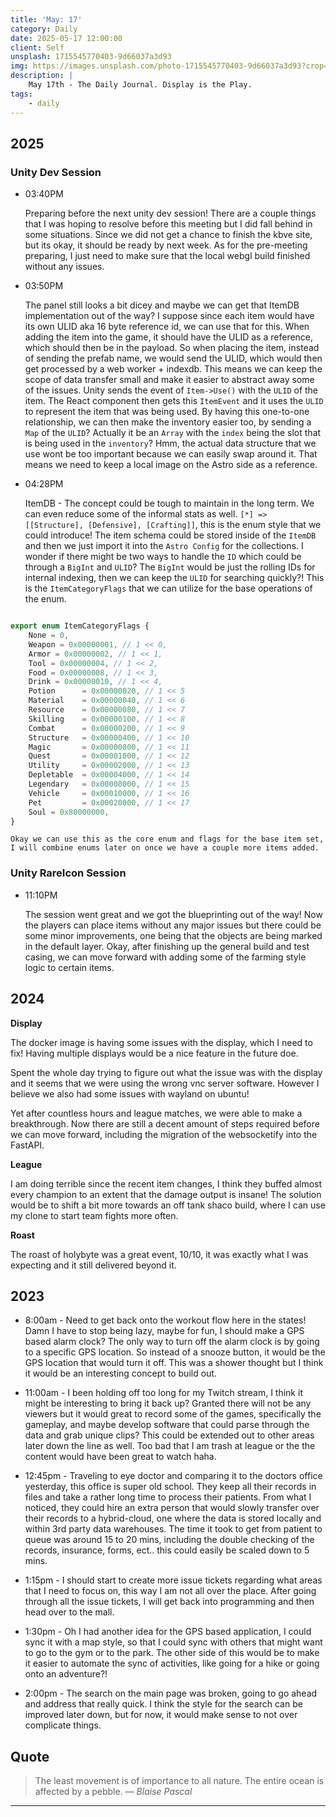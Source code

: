 ```yaml
---
title: 'May: 17'
category: Daily
date: 2025-05-17 12:00:00
client: Self
unsplash: 1715545770403-9d66037a3d93
img: https://images.unsplash.com/photo-1715545770403-9d66037a3d93?crop=entropy&cs=srgb&fm=jpg&ixid=MnwzNjM5Nzd8MHwxfHJhbmRvbXx8fHx8fHx8fDE2ODE3NDg2ODY&ixlib=rb-4.0.3&q=85
description: |
    May 17th - The Daily Journal. Display is the Play.
tags:
    - daily
---
```


## 2025

### Unity Dev Session

- 03:40PM

    Preparing before the next unity dev session!
    There are a couple things that I was hoping to resolve before this meeting but I did fall behind in some situations.
    Since we did not get a chance to finish the kbve site, but its okay, it should be ready by next week.
    As for the pre-meeting preparing, I just need to make sure that the local webgl build finished without any issues.

- 03:50PM

    The panel still looks a bit dicey and maybe we can get that ItemDB implementation out of the way?
    I suppose since each item would have its own ULID aka 16 byte reference id, we can use that for this.
    When adding the item into the game, it should have the ULID as a reference, which should then be in the payload.
    So when placing the item, instead of sending the prefab name, we would send the ULID, which would then get processed by a web worker + indexdb.
    This means we can keep the scope of data transfer small and make it easier to abstract away some of the issues.
    Unity sends the event of `Item->Use()` with the `ULID` of the item.
    The React component then gets this `ItemEvent` and it uses the `ULID` to represent the item that was being used.
    By having this one-to-one relationship, we can then make the inventory easier too, by sending a `Map` of the `ULID`?
    Actually it be an `Array` with the `index` being the slot that is being used in the `inventory`?
    Hmm, the actual data structure that we use wont be too important because we can easily swap around it.
    That means we need to keep a local image on the Astro side as a reference.

- 04:28PM

    ItemDB - The concept could be tough to maintain in the long term. We can even reduce some of the informal stats as well.
    `[*] => [[Structure], [Defensive], [Crafting]]`, this is the enum style that we could introduce!
    The item schema could be stored inside of the `ItemDB` and then we just import it into the `Astro Config` for the collections.
    I wonder if there might be two ways to handle the `ID` which could be through a `BigInt` and `ULID`?
    The `BigInt` would be just the rolling IDs for internal indexing, then we can keep the `ULID` for searching quickly?!
    This is the `ItemCategoryFlags` that we can utilize for the base operations of the enum.

```js

export enum ItemCategoryFlags {
    None = 0,
    Weapon = 0x00000001, // 1 << 0,
    Armor = 0x00000002, // 1 << 1,
    Tool = 0x00000004, // 1 << 2,
    Food = 0x00000008, // 1 << 3,
    Drink = 0x00000010, // 1 << 4,
    Potion      = 0x00000020, // 1 << 5
    Material    = 0x00000040, // 1 << 6
    Resource    = 0x00000080, // 1 << 7
    Skilling    = 0x00000100, // 1 << 8
    Combat      = 0x00000200, // 1 << 9
    Structure   = 0x00000400, // 1 << 10
    Magic       = 0x00000800, // 1 << 11
    Quest       = 0x00001000, // 1 << 12
    Utility     = 0x00002000, // 1 << 13
    Depletable  = 0x00004000, // 1 << 14
    Legendary   = 0x00008000, // 1 << 15
    Vehicle     = 0x00010000, // 1 << 16
    Pet         = 0x00020000, // 1 << 17
    Soul = 0x80000000,
}

```
    Okay we can use this as the core enum and flags for the base item set, I will combine enums later on once we have a couple more items added.


### Unity RareIcon Session

-   11:10PM

    The session went great and we got the blueprinting out of the way!
    Now the players can place items without any major issues but there could be some minor improvements, one being that the objects are being marked in the default layer.
    Okay, after finishing up the general build and test casing, we can move forward with adding some of the farming style logic to certain items.

## 2024

**Display**

The docker image is having some issues with the display, which I need to fix!
Having multiple displays would be a nice feature in the future doe.

Spent the whole day trying to figure out what the issue was with the display and it seems that we were using the wrong vnc server software.
However I believe we also had some issues with wayland on ubuntu!

Yet after countless hours and league matches, we were able to make a breakthrough.
Now there are still a decent amount of steps required before we can move forward, including the migration of the websocketify into the FastAPI.

**League**

I am doing terrible since the recent item changes, I think they buffed almost every champion to an extent that the damage output is insane!
The solution would be to shift a bit more towards an off tank shaco build, where I can use my clone to start team fights more often.

**Roast**

The roast of holybyte was a great event, 10/10, it was exactly what I was expecting and it still delivered beyond it.

## 2023

- 8:00am - Need to get back onto the workout flow here in the states! Damn I have to stop being lazy, maybe for fun, I should make a GPS based alarm clock? The only way to turn off the alarm clock is by going to a specific GPS location. So instead of a snooze button, it would be the GPS location that would turn it off. This was a shower thought but I think it would be an interesting concept to build out.

- 11:00am - I been holding off too long for my Twitch stream, I think it might be interesting to bring it back up? Granted there will not be any viewers but it would great to record some of the games, specifically the gameplay, and maybe develop software that could parse through the data and grab unique clips? This could be extended out to other areas later down the line as well. Too bad that I am trash at league or the the content would have been great to watch haha.

- 12:45pm - Traveling to eye doctor and comparing it to the doctors office yesterday, this office is super old school. They keep all their records in files and take a rather long time to process their patients. From what I noticed, they could hire an extra person that would slowly transfer over their records to a hybrid-cloud, one where the data is stored locally and within 3rd party data warehouses. The time it took to get from patient to queue was around 15 to 20 mins, including the double checking of the records, insurance, forms, ect.. this could easily be scaled down to 5 mins.

- 1:15pm - I should start to create more issue tickets regarding what areas that I need to focus on, this way I am not all over the place. After going through all the issue tickets, I will get back into programming and then head over to the mall.

- 1:30pm - Oh I had another idea for the GPS based application, I could sync it with a map style, so that I could sync with others that might want to go to the gym or to the park. The other side of this would be to make it easier to automate the sync of activities, like going for a hike or going onto an adventure?!

- 2:00pm - The search on the main page was broken, going to go ahead and address that really quick. I think the style for the search can be improved later down, but for now, it would make sense to not over complicate things.

## Quote

> The least movement is of importance to all nature. The entire ocean is affected by a pebble.
> — <cite>Blaise Pascal</cite>

---
